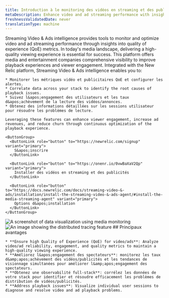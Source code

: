 ```yaml
---
title: Introduction à le monitoring des vidéos en streaming et des publicités
metaDescription: Enhance video and ad streaming performance with insights into quality of experience (QoE) metrics.
freshnessValidatedDate: never
translationType: machine
---
```


<SideBySide>
  <Side>
    Streaming Video &amp; Ads intelligence provides tools to monitor and optimize video and ad streaming performance through insights into quality of experience (QoE) metrics. In today&apos;s media landscape, delivering a high-quality viewing experience is essential for success. This platform offers media and entertainment companies comprehensive visibility to improve playback experiences and viewer engagement. Integrated with the New Relic platform, Streaming Video &amp; Ads intelligence enables you to:

    * Monitorer les métriques vidéo et publicitaires QoE et configurer les alertes.
    * Correlate data across your stack to identify the root causes of playback issues.
    * Suivez l&apos;engagement des utilisateurs et les taux d&apos;achèvement de la lecture des vidéos/annonces.
    * Obtenez des informations détaillées sur les sessions utilisateur pour résoudre les problèmes de lecture.

    Leveraging these features can enhance viewer engagement, increase ad revenues, and reduce churn through continuous optimization of the playback experience.

    <ButtonGroup>
      <ButtonLink role="button" to="https://newrelic.com/signup" variant="primary">
        S&apos;inscrire
      </ButtonLink>

      <ButtonLink role="button" to="https://onenr.io/0vwBaXaV2Qp" variant="primary">
        Installer des vidéos en streaming et des publicités
      </ButtonLink>

      <ButtonLink role="button" to="https://docs.newrelic.com/docs/streaming-video-&-ads/installation/install-the-streaming-video-&-ads-agent/#install-the-media-streaming-agent" variant="primary">
        Options d&apos;installation
      </ButtonLink>
    </ButtonGroup>
  </Side>

  <Side>
    <img title="Visualizing data" alt="A screenshot of data visualization using media monitoring" src="/images/media-overview-1.webp" />
  </Side>
</SideBySide>

<SideBySide>
  <Side>
    <img title="Real User Monitoring with New Relic" alt="An image showing the distributed tracing feature" src="/images/media-video-1.webp" />
  </Side>

  <Side>
    ## Principaux avantages

    * **Ensure high Quality of Experience (QoE) for video/ads**: Analyze video/ad reliability, engagement, and quality metrics to maintain a high-quality viewing experience.
    * **Améliorez l&apos;engagement des spectateurs**: monitorez les taux d&amp;apos;achèvement des vidéos/publicités et les tendances de visionnage simultanées pour améliorer l&amp;apos;engagement des spectateurs.
    * **Obtenez une observabilité full-stack**: corrélez les données de votre stack pour identifier et résoudre efficacement les problèmes de distribution de vidéos/publicités.
    * **Address playback issues**: Visualize individual user sessions to diagnose and resolve video and ad playback problems.
  </Side>
</SideBySide>